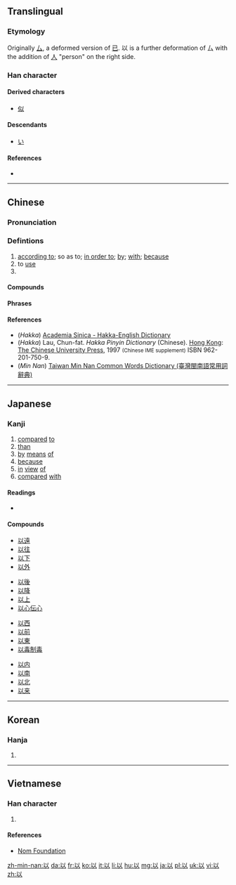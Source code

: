 ==Translingual==
{{stroke order|strokes=5}}
{{stroke order|type=animate}}

===Etymology===
Originally [[厶]], a deformed version of [[已]]. 以 is a further deformation of 厶 with the addition of [[人]] "person" on the right side.

{{Han etyl}}

===Han character===
{{Han char|rn=9|rad=人|as=03|sn=5|four=2810<sub>0</sub>|canj=女戈人 (VIO)|ids=}}

====Derived characters====
* [[似]]

====Descendants====
* [[い]]

====References====
* {{Han ref|kx=0094.010|dkj=00388|dj=0199.010|hdz=10105.070|uh=4EE5|ud=20197|bh=A548|bd=42312}}

----

==Chinese==
{{zh-forms}}

===Pronunciation===
{{zh-pron
|m=yǐ
|ma=Zh-yi.ogg
|c=ji5,jyu5
|h=pfs=yi;hpy=yi1
|mn=í
|w=3i
|mc=y
|oc=y
|cat=prep,v,pn
}}

===Defintions===
{{zh-hanzi}}

# [[according to]]; so as to; [[in order to]]; [[by]]; [[with]]; [[because]]
# to [[use]]
# {{abbreviation of|以色列|lang=zh}}

====Compounds====
{{der5
| {{zh-l|可以}}
| {{zh-l|以暴易暴}}
| {{zh-l|以便}}
| {{zh-l|以德報怨}}
| {{zh-l|以毒攻毒}}
| {{zh-l|以訛傳訛}}
| {{zh-l|以耳代目}}
| {{zh-l|以攻為守}}
| {{zh-l|以觀後效}}
| {{zh-l|以後}}
| {{zh-l|以及}}
| {{zh-l|以己度人}}
| {{zh-l|以近}}
| {{zh-l|以儆效尤}}
| {{zh-l|以來}}
| {{zh-l|以理服人}}
| {{zh-l|以力服人}}
| {{zh-l|以鄰為壑}}
| {{zh-l|以卵投石}}
| {{zh-l|以貌取人}}
| {{zh-l|以免}}
| {{zh-l|以內}}
| {{zh-l|以偏概全}}
| {{zh-l|以期}}
| {{zh-l|以前}}
| {{zh-l|以強淩弱}}
| {{zh-l|以求}}
| {{zh-l|以權謀私}}
| {{zh-l|以人廢言}}
| {{zh-l|以色列}}
| {{zh-l|以上}}
| {{zh-l|以身試法}}
| {{zh-l|以身殉職}}
| {{zh-l|以身作則}}
| {{zh-l|以湯沃雪}}
| {{zh-l|以湯止沸}}
| {{zh-l|以外}}
| {{zh-l|以為}}
| {{zh-l|以下}}
| {{zh-l|以一當十}}
| {{zh-l|以逸待勞}}
| {{zh-l|以遠}}
| {{zh-l|以怨報德}}
| {{zh-l|以至}}
| {{zh-l|以致}}
| {{zh-l|用以}}
}}

====Phrases====
{{der5
| {{zh-l|以小人之心，度君子之腹}}
| {{zh-l|以眼還眼，以牙還牙}}
| {{zh-l|以子之矛，攻子之盾}}
}}

====References====
*(''Hakka'') [http://minhakka.ling.sinica.edu.tw/bkg/hakyin/search.php?DETAIL=1&LIMIT=id=56567&dbname=su_tian_1&graph=2 Academia Sinica - Hakka-English Dictionary]
*(''Hakka'') Lau, Chun-fat. ''Hakka Pinyin Dictionary'' (Chinese). [[Hong Kong]]: [[w:Chinese University of Hong Kong|The Chinese University Press]], 1997 <small>(Chinese IME supplement)</small> ISBN 962-201-750-9.
*(''Min Nan'') [http://twblg.dict.edu.tw/holodict_new/result_detail.jsp?n_no=1320&curpage=1&sample=%E4%BB%A5&radiobutton=1&querytarget=1&limit=20&pagenum=1&rowcount=14 Taiwan Min Nan Common Words Dictionary (臺灣閩南語常用詞辭典)]

----

==Japanese==

===Kanji===
{{ja-kanji|grade=4|rs=人03}}

# [[compared]] [[to]]
# [[than]]
# [[by]] [[means]] [[of]]
# [[because]]
# [[in]] [[view]] [[of]]
# [[compared]] [[with]]

====Readings====
* {{ja-readings|on=[[い]] (i)|kun=[[おもう]] (omou), [[ゆえに]] (yueni), [[もって]] ([[以って]], motte)}}

====Compounds====
{{der-top}}
{{top4}}
* [[以遠]]
* [[以往]]
* [[以下]]
* [[以外]]
{{mid4}}
* [[以後]]
* [[以降]]
* [[以上]]
* [[以心伝心]]
{{mid4}}
* [[以西]]
* [[以前]]
* [[以東]]
* [[以毒制毒]]
{{mid4}}
* [[以内]]
* [[以南]]
* [[以北]]
* [[以来]]
{{bottom}}
{{der-bottom}}

----

==Korean==

===Hanja===
{{ko-hanja|hangeul=이|mr=i}}

# {{defn|lang=ko|sort=人03}}

----

==Vietnamese==

===Han character===
{{vi-hantu|[[dĩ]]|rs=人03}}

# {{defn|lang=vi|sort=人03}}

====References====
*[http://nomfoundation.org/common/nom_details.php?codepoint=4ee5 Nom Foundation]

[[zh-min-nan:以]]
[[da:以]]
[[fr:以]]
[[ko:以]]
[[it:以]]
[[li:以]]
[[hu:以]]
[[mg:以]]
[[ja:以]]
[[pl:以]]
[[uk:以]]
[[vi:以]]
[[zh:以]]
